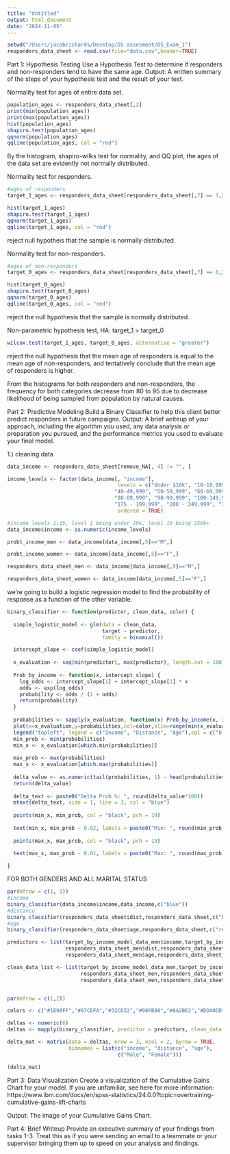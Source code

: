 ---
title: "Untitled"
output: html_document
date: "2024-11-05"
---


```{r}
setwd("/Users/jacobrichards/Desktop/DS assesment/DS_Exam_1")
responders_data_sheet <- read.csv(file="data.csv",header=TRUE)
```

Part 1: Hypothesis Testing
Use a Hypothesis Test to determine if responders and non-responders tend to have the same age.
Output: A written summary of the steps of your hypothesis test and the result of your test.



Normality test for ages of entire data set. 
```{r}
population_ages <- responders_data_sheet[,2]
print(min(population_ages))
print(max(population_ages))
hist(population_ages)
shapiro.test(population_ages)
qqnorm(population_ages)
qqline(population_ages, col = "red")
```
By the histogram, shapiro-wilks test for normality, and QQ plot, the ages of the data set are evidently not normally distributed. 


Normality test for responders. 
```{r}
#ages of responders
target_1_ages <- responders_data_sheet[responders_data_sheet[,7] == 1,2]

hist(target_1_ages)
shapiro.test(target_1_ages)
qqnorm(target_1_ages)
qqline(target_1_ages, col = "red")
```
reject null hypotheis that the sample is normally distributed. 


Normality test for non-responders. 
```{r}
#ages of non-responders
target_0_ages <- responders_data_sheet[responders_data_sheet[,7] == 0,2]

hist(target_0_ages)
shapiro.test(target_0_ages)
qqnorm(target_0_ages)
qqline(target_0_ages, col = "red")
```
reject the null hypothesis that the sample is normally distributed. 

Non-parametric hypothesis test, HA: target_1 > target_0
```{r}
wilcox.test(target_1_ages, target_0_ages, alternative = "greater")
```
reject the null hypothesis that the mean age of responders is equal to the mean age of non-responders, and tentatively conclude that the mean age of responders is higher. 

From the histograms for both responders and non-responders, the frequency for both categories decrease from 80 to 95 due to decrease likelihood of being sampled from population by natural causes. 




Part 2: Predictive Modeling
Build a Binary Classifier to help this client better predict responders in future campaigns. 
Output: A brief writeup of your approach, including the algorithm you used, any data analysis or preparation you pursued, and the performance metrics you used to evaluate your final model.

1.) cleaning data 
```{r}
data_income <- responders_data_sheet[remove_NA[, 4] != "", ]

income_levels <- factor(data_income[, "income"],
                                    levels = c("Under $10k", "10-19,999", "20-29,999", "30-39,999",
                                   "40-49,999", "50-59,999", "60-69,999", "70-79,999",
                                   "80-89,999", "90-99,999", "100-149,999", "150 - 174,999",
                                   "175 - 199,999", "200 - 249,999", "250k+"),
                                    ordered = TRUE)

#income levels 1:15, level 1 being under 10k, level 15 being 250k+
data_income$income <- as.numeric(income_levels)

probt_income_men <- data_income[data_income[,5]=="M",]

probt_income_women <- data_income[data_income[,5]=="F",]

responders_data_sheet_men <- data_income[data_income[,5]=="M",]

responders_data_sheet_women <- data_income[data_income[,5]=="F",]
```


we're going to build a logistic regression model to find the probability of response as a function of the other variable. 
```{r}
binary_classifier <- function(predictor, clean_data, color) {
  
  simple_logistic_model <- glm(data = clean_data,
                               target ~ predictor,
                               family = binomial())

  intercept_slope <- coef(simple_logistic_model)
  
  x_evaluation <- seq(min(predictor), max(predictor), length.out = 100)
  
  Prob_by_income <- function(x, intercept_slope) {
    log_odds <- intercept_slope[1] + intercept_slope[2] * x
    odds <- exp(log_odds)
    probability <- odds / (1 + odds)
    return(probability)
  }
  
  probabilities <- sapply(x_evaluation, function(x) Prob_by_income(x, intercept_slope))
  plot(x=x_evaluation,y=probabilities,col=color,xlim=range(min(x_evaluation - 5),max(x_evaluation+5)),ylim=range(0,.5),xlab="")
  legend("topleft", legend = c("Income", "Distance", "Age"),col = c("blue", "black", "red"), lty = 1, lwd = 2)
  min_prob <- min(probabilities)
  min_x <- x_evaluation[which.min(probabilities)]
  
  max_prob <- max(probabilities)
  max_x <- x_evaluation[which.max(probabilities)]
 
  delta_value <- as.numeric(tail(probabilities, 1) - head(probabilities, 1))
  return(delta_value)
 
  delta_text <- paste0("Delta Prob %: ", round(delta_value*100))
  mtext(delta_text, side = 1, line = 3, col = "blue")
  
  points(min_x, min_prob, col = "black", pch = 19)
  
  text(min_x, min_prob - 0.02, labels = paste0("Min: ", round(min_prob, 3)), col = "blue")
  
  points(max_x, max_prob, col = "black", pch = 19)
  
  text(max_x, max_prob - 0.01, labels = paste0("Max: ", round(max_prob, 3)), col = "red")

}
```

FOR BOTH GENDERS AND ALL MARITAL STATUS 
```{r}
par(mfrow = c(1, 3))
#income
binary_classifier(data_income$income,data_income,c("blue"))
#distance
binary_classifier(responders_data_sheet$dist,responders_data_sheet,c("black"))
#age
binary_classifier(responders_data_sheet$age,responders_data_sheet,c("red"))
```


```{r}
predictors <- list(target_by_income_model_data_men$income,target_by_income_model_data_women$income,
                   responders_data_sheet_men$dist,responders_data_sheet_women$dist,
                   responders_data_sheet_men$age,responders_data_sheet_women$age) 

clean_data_list <- list(target_by_income_model_data_men,target_by_income_model_data_women,
                        responders_data_sheet_men,responders_data_sheet_women,
                        responders_data_sheet_men,responders_data_sheet_women)


par(mfrow = c(1,2))

colors <- c("#1E90FF","#87CEFA","#32CD32","#98FB98","#8A2BE2","#DDA0DD")

deltas <- numeric(6)
deltas <- mapply(binary_classifier, predictor = predictors, clean_data = clean_data_list, color = colors)

delta_mat <- matrix(data = deltas, nrow = 3, ncol = 2, byrow = TRUE,
                    dimnames = list(c("income", "distance", "age"), 
                                    c("Male", "Female")))

(delta_mat)

```


Part 3: Data Visualization
Create a visualization of the Cumulative Gains Chart for your model. If you are unfamiliar, see here for more information: https://www.ibm.com/docs/en/spss-statistics/24.0.0?topic=overtraining-cumulative-gains-lift-charts

Output: The image of your Cumulative Gains Chart.

Part 4: Brief Writeup
Provide an executive summary of your findings from tasks 1-3. Treat this as if you were sending an email to a teammate or your supervisor bringing them up to speed on your analysis and findings.



